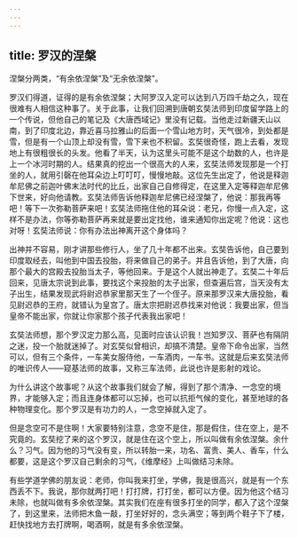 ```yaml
---
---
---
```

title: 罗汉的涅槃
---




涅槃分两类，“有余依涅槃”及“无余依涅槃”。

罗汉们得道，证得的是有余依涅槃；大阿罗汉入定可以达到八万四千劫之久，现在很难有人相信这种事了。关于此事，让我们回溯到唐朝玄奘法师到印度留学路上的一个传说，但他自己的笔记及《大唐西域记》里没有记载。当他走过新疆天山以南，到了印度北边，靠近喜马拉雅山的后面一个雪山地方时，天气很冷，到处都是雪，但是有一个山顶上却没有雪，雪下来也不积留。玄奘很奇怪，跑上去看，发现地上有很粗很长的头发。他看了半天，认为这里头可能不是这个劫数的人，也许是上一个冰河时期的人。结果真的挖出一个很高大的人来，玄奘法师发现那是一个打坐的人，就用引磬在他耳朵边上叮叮叮，慢慢地敲。这位先生出定了，他说是释迦牟尼佛之前迦叶佛末法时代的比丘，出家自己自修得定，在这里入定等释迦牟尼佛下世来，好向他请教。玄奘法师告诉他释迦牟尼佛已经涅槃了，他说：那我再等吧！等下一次弥勒菩萨来吧！玄奘法师拖住他的耳朵说：老兄，你慢一点入定，这样不是办法，你等弥勒菩萨再来就是要出定找他，谁来通知你出定呢？他说：这也对呀！玄奘法师说：你有办法出神离开这个身体吗？

出神并不容易，刚才讲那些修行人，坐了几十年都不出来。玄奘告诉他，自己要到印度取经去，叫他到中国去投胎，将来做自己的弟子。并且告诉他，到了大唐，向那个最大的宫殿去投胎当太子，等他回来。于是这个人就出神走了。玄奘二十年后回来，见唐太宗说到此事，要找这个来投胎的太子出家，但查遍后宫，当天没有太子出生，结果发现武将尉迟恭家里那天生了一个侄子。原来那罗汉来大唐投胎，看见尉迟恭的王府，就错认为皇宫了。唐太宗把尉迟恭找来对他说：我要出家，但当皇帝不能出家，你就让你家那个孩子代表我出家吧！

玄奘法师想，那个罗汉定力那么高，见面时应该认识我！岂知罗汉、菩萨也有隔阴之迷，投一个胎就迷掉了。对玄奘似曾相识，却搞不清楚。皇帝下命令出家，当然可以，但有三个条件，一车美女服侍他，一车酒肉，一车书。这就是后来玄奘法师的唯识传人——窥基法师的故事，又称三车法师，此说也许是影射的戏论。

为什么讲这个故事呢？从这个故事我们就会了解，得到了那个清净、一念空的境界，才能够入定；而且连身体都可以忘掉，也可以抗拒气候的变化，甚至地球的各种物理变化。那个罗汉是有功力的人，一念空掉就入定了。

但是念空可不是住啊！大家要特别注意，念空不是住，那是假住，住在空上，是不究竟的。玄奘挖了来的这个罗汉，就是住在这个空上，所以叫做有余依涅槃。余什么？习气。因为他的习气没有变，所以转胎一来，功名、富贵、美人、香车，什么都要，这是这个罗汉自己剩余的习气，《维摩经》上叫做结习未除。

有些学道学佛的朋友说：老师，你叫我来打坐，学佛，我是很高兴，就是有一个东西丢不下。我说，那你就两打吧！打打牌，打打坐，都可以方便。因为他这个结习未除，也就叫做有多余依涅槃。其实我们在座有很多打坐的同学，都入了这个涅槃了，到这里来，法师把木鱼一敲，打坐好好的，念头满空；等到两个鞋子下了楼，赶快找地方去打牌啊，喝酒啊，就是有多余依涅槃。
